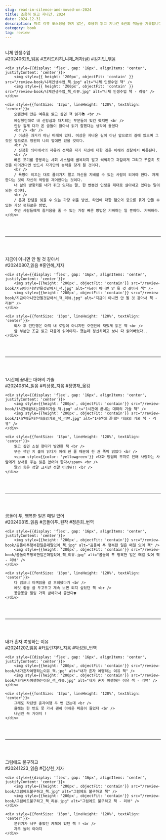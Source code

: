 ```yaml
---
slug: read-in-silence-and-moved-on-2024
title: 조용히 읽고 지나간, 2024
date: 2024-12-31
description: 따로 리뷰 포스팅을 하지 않은, 조용히 읽고 지나간 6권의 책들을 기록합니다. (2024)
category: book
tag: review
---
```


<br />

<div style={{display: 'flex', flexDirection: 'column', gap: '20px', alignItems: 'center', justifyContent: 'center'}}>
    <div style={{display: 'flex', flexDirection: 'column', gap: '8px', alignItems: 'center', justifyContent: 'center'}}>
        <div style={{fontSize: '24px', fontWeight: '700', lineHeight: '120%'}}>니체 인생수업</div>
        <div style={{fontSize: '14px', lineHeight: '120%'}}>#20240629_읽음 #프리드리히_니체_저자(글) #김지민_엮음</div>
    </div>

    <div style={{display: 'flex', gap: '16px', alignItems: 'center', justifyContent: 'center'}}>
        <img style={{ height: '200px', objectFit: 'contain' }} src="/review-book/니체인생수업_책.jpg" alt="니체 인생수업 책" />
        <img style={{ height: '200px', objectFit: 'contain' }} src="/review-book/니체인생수업_책_리뷰.jpg" alt="니체 인생수업 책 - 리뷰" />
    </div>

    <div style={{fontSize: '13px', lineHeight: '120%', textAlign: 'center'}}>
        오랜만에 만든 여유로 읽고 싶던 책 읽기📚 <br />
        예상했던대로 내 신앙심과 대치되는 부분들이 있긴 했지만 <br />
        인상 깊게 다가 온 글들이 많아서 읽기 잘했다는 생각이 들었다
        <br /> <br />
        / 이상은 과거가 아닌 미래에 있다. 이상은 지나온 길이 아닌 앞으로의 길에 있으며 그것은 앞으로도 영원히 나의 앞에만 있을 것이다.
        <br />
        / 진정한 의미에서의 자유와 선택은 자기 자신에 대한 깊은 이해와 성찰에서 비롯된다.
        <br />
        빠른 포기를 종용하는 사회 시스템에 굴복하지 말고 씩씩하고 과감하게 그리고 꾸준히 도전을 이어간다면 반드시 자기만의 능력을 찾게 될 것이다.
        <br />
        / 욕망이 이끄는 대로 끌려가지 말고 자신을 지배할 수 있는 사람이 되어야 한다. 자제한다는 것이 자신의 욕망을 제어한다는 것이다.
        내 삶의 방향키를 내가 쥐고 있다는 말, 한 번뿐인 인생을 제대로 살아내고 있다는 말이 되는 것이다.
        <br />
        / 온갖 잡념을 잊을 수 있는 가장 쉬운 방법, 타인에 대한 혐오와 증오를 묽게 만들 수 있는 가장 평화로운 방법,
        주변 사람들에게 즐거움을 줄 수 있는 가장 빠른 방법은 기뻐하는 일 뿐이다. 기뻐하라.
    </div>
</div>

<br /> <br />

---

<br /> <br />

<div style={{display: 'flex', flexDirection: 'column', gap: '20px', alignItems: 'center', justifyContent: 'center'}}>
    <div style={{display: 'flex', flexDirection: 'column', gap: '8px', alignItems: 'center', justifyContent: 'center'}}>
        <div style={{fontSize: '24px', fontWeight: '700', lineHeight: '120%'}}>지금이 아니면 안 될 것 같아서</div>
        <div style={{fontSize: '14px', lineHeight: '120%'}}>#20240807_읽음 #홍인혜_저자</div>
    </div>

    <div style={{display: 'flex', gap: '16px', alignItems: 'center', justifyContent: 'center'}}>
        <img style={{height: '200px', objectFit: 'contain'}} src="/review-book/지금이아니면안될것같아서_책.jpg" alt="지금이 아니면 안 될 것 같아서 책" />
        <img style={{height: '200px', objectFit: 'contain'}} src="/review-book/지금이아니면안될것같아서_책_리뷰.jpg" alt="지금이 아니면 안 될 것 같아서 책 - 리뷰" />
    </div>

    <div style={{fontSize: '13px', lineHeight: '120%', textAlign: 'center'}}>
        퇴사 후 런던행은 아직 내 로망이 아니지만 오랜만에 재밌게 읽은 책 <br />
        앞 부분만 조금 읽고 다음에 읽어야지~ 했는데 정신차리고 보니 다 읽어버렸다..
    </div>
</div>

<br /> <br />

---

<br /> <br />

<div style={{display: 'flex', flexDirection: 'column', gap: '20px', alignItems: 'center', justifyContent: 'center'}}>
    <div style={{display: 'flex', flexDirection: 'column', gap: '8px', alignItems: 'center', justifyContent: 'center'}}>
        <div style={{fontSize: '24px', fontWeight: '700', lineHeight: '120%'}}>1시간에 끝내는 대화의 기술</div>
        <div style={{fontSize: '14px', lineHeight: '120%'}}>#20240814_읽음 #리상룽_지음 #정영재_옮김</div>
    </div>

    <div style={{display: 'flex', gap: '16px', alignItems: 'center', justifyContent: 'center'}}>
        <img style={{height: '200px', objectFit: 'contain'}} src="/review-book/1시간에끝내는대화의기술_책.jpg" alt="1시간에 끝내는 대화의 기술 책" />
        <img style={{height: '200px', objectFit: 'contain'}} src="/review-book/1시간에끝내는대화의기술_책_리뷰.jpg" alt="1시간에 끝내는 대화의 기술 책 - 리뷰" />
    </div>

    <div style={{fontSize: '13px', lineHeight: '120%', textAlign: 'center'}}>
        읽고 싶던 소설 찾다가 발견한 책 <br />
        무슨 책인 지 훑어 읽다가 아래 한 줄 때문에 한 권 뚝딱 읽었다 <br />
        <span style={{color: 'yellowgreen'}} >대화 방법의 무지로 인해 사랑하는 사람에게 상처를 주는 읽은 없어야 한다</span> <br />
        말의 힘은 정말 크지만 정말 어려워!! <br />
    </div>
</div>

<br /> <br />

---

<br /> <br />

<div style={{display: 'flex', flexDirection: 'column', gap: '20px', alignItems: 'center', justifyContent: 'center'}}>
    <div style={{display: 'flex', flexDirection: 'column', gap: '8px', alignItems: 'center', justifyContent: 'center'}}>
        <div style={{fontSize: '24px', fontWeight: '700', lineHeight: '120%'}}>곰돌이 푸, 행복한 일은 매일 있어</div>
        <div style={{fontSize: '14px', lineHeight: '120%'}}>#20240815_읽음 #곰돌이푸_원작 #정은희_번역</div>
    </div>

    <div style={{display: 'flex', gap: '16px', alignItems: 'center', justifyContent: 'center'}}>
        <img style={{height: '200px', objectFit: 'contain'}} src="/review-book/곰돌이푸행복한일은매일있어_책.jpg" alt="곰돌이 푸 행복한 일은 매일 있어 책" />
        <img style={{height: '200px', objectFit: 'contain'}} src="/review-book/곰돌이푸행복한일은매일있어_책_리뷰.jpg" alt="곰돌이 푸 행복한 일은 매일 있어 책 - 리뷰" />
    </div>

    <div style={{fontSize: '13px', lineHeight: '120%', textAlign: 'center'}}>
        다 읽으니 아껴읽을 걸 후회했다가 <br />
        에잇 좋을 글 두고두고 계속 보면 되지 싶었던 책 <br />
        몽글몽글 힐링 가득 받아가서 좋았다🍀
    </div>
</div>

<br /> <br />

---

<br /> <br />

<div style={{display: 'flex', flexDirection: 'column', gap: '20px', alignItems: 'center', justifyContent: 'center'}}>
    <div style={{display: 'flex', flexDirection: 'column', gap: '8px', alignItems: 'center', justifyContent: 'center'}}>
        <div style={{fontSize: '24px', fontWeight: '700', lineHeight: '120%'}}>내가 혼자 여행하는 이유</div>
        <div style={{fontSize: '14px', lineHeight: '120%'}}>#20241207_읽음 #카트린지타_지음 #박성원_번역</div>
    </div>

    <div style={{display: 'flex', gap: '16px', alignItems: 'center', justifyContent: 'center'}}>
        <img style={{height: '200px', objectFit: 'contain'}} src="/review-book/내가혼자여행하는이유_책.jpg" alt="내가 혼자 여행하는 이유 책" />
        <img style={{height: '200px', objectFit: 'contain'}} src="/review-book/내가혼자여행하는이유_책_리뷰.jpg" alt="내가 혼자 여행하는 이유 책 - 리뷰" />
    </div>

    <div style={{fontSize: '13px', lineHeight: '120%', textAlign: 'center'}}>
        그래도 작년엔 혼자여행 두 번 갔는데 <br />
        올해는 한 번도 못 가서 괜히 아쉬운 마음이 들었다 <br />
        내년엔 꼭 가야지 !
    </div>
</div>

<br /> <br />

---

<br /> <br />

<div style={{display: 'flex', flexDirection: 'column', gap: '20px', alignItems: 'center', justifyContent: 'center'}}>
    <div style={{display: 'flex', flexDirection: 'column', gap: '8px', alignItems: 'center', justifyContent: 'center'}}>
        <div style={{fontSize: '24px', fontWeight: '700', lineHeight: '120%'}}>그럼에도 불구하고</div>
        <div style={{fontSize: '14px', lineHeight: '120%'}}>#20241223_읽음 #김상현_저자</div>
    </div>

    <div style={{display: 'flex', gap: '16px', alignItems: 'center', justifyContent: 'center'}}>
        <img style={{height: '200px', objectFit: 'contain'}} src="/review-book/그럼에도불구하고_책.jpg" alt="그럼에도 불구하고 책" />
        <img style={{height: '200px', objectFit: 'contain'}} src="/review-book/그럼에도불구하고_책_리뷰.jpg" alt="그럼에도 불구하고 책 - 리뷰" />
    </div>

    <div style={{fontSize: '13px', lineHeight: '120%', textAlign: 'center'}}>
        분위기가 너무 좋았던 카페에 있던 책 ! <br />
        자주 놀러 와야지
    </div>
</div>

<br /> <br />
